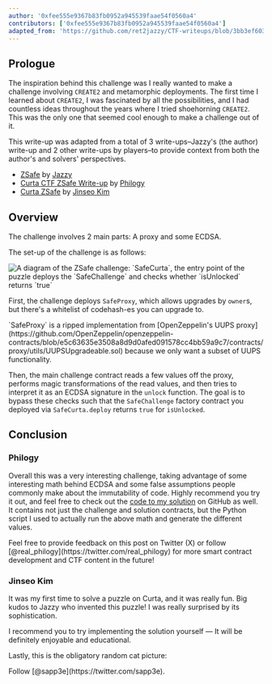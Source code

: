 ```yaml
---
author: '0xfee555e9367b83fb0952a945539faae54f0560a4'
contributors: ['0xfee555e9367b83fb0952a945539faae54f0560a4']
adapted_from: 'https://github.com/ret2jazzy/CTF-writeups/blob/3bb3ef603582bdfd805969545b94d4666710bbd0/curta-ctf/ZSafe/README.md'
---
```


## Prologue

The inspiration behind this challenge was I really wanted to make a challenge involving `CREATE2` and metamorphic deployments. The first time I learned about `CREATE2`, I was fascinated by all the possibilities, and I had countless ideas throughout the years where I tried shoehorning `CREATE2`. This was the only one that seemed cool enough to make a challenge out of it.

This write-up was adapted from a total of 3 write-ups–Jazzy's (the author) write-up and 2 other write-ups by players–to provide context from both the author's and solvers' perspectives.

- [ZSafe](https://github.com/ret2jazzy/CTF-writeups/blob/3bb3ef603582bdfd805969545b94d4666710bbd0/curta-ctf/ZSafe/README.md) by [Jazzy](https://twitter.com/ret2jazzy)
- [Curta CTF ZSafe Write-up](https://philogy.github.io/posts/curta-zsafe-writeup/) by [Philogy](https://twitter.com/real_philogy)
- [Curta ZSafe](https://hackmd.io/@kjsman/curta-zsafe) by [Jinseo Kim](https://twitter.com/csapp3e)

## Overview

<Callout intent="none">
  The challenge involves 2 main parts: A proxy and some ECDSA.
</Callout>

The set-up of the challenge is as follows:

<Image
  src="/images/zsafe-challenge-structure.png"
  alt="A diagram of the ZSafe challenge: `SafeCurta`, the entry point of the puzzle deploys the `SafeChallenge` and checks whether `isUnlocked` returns `true`"
  width={2340}
  height={1153}
/>

First, the challenge deploys `SafeProxy`, which allows upgrades by `owner`s, but there's a whitelist of codehash-es you can upgrade to.

<Callout intent="none">
  `SafeProxy` is a ripped implementation from [OpenZeppelin's UUPS proxy](https://github.com/OpenZeppelin/openzeppelin-contracts/blob/e5c63635e3508a8d9d0afed091578cc4bb59a9c7/contracts/proxy/utils/UUPSUpgradeable.sol) because we only want a subset of UUPS functionality.
</Callout>

Then, the main challenge contract reads a few values off the proxy, performs magic transformations of the read values, and then tries to interpret it as an ECDSA signature in the `unlock` function. The goal is to bypass these checks such that the `SafeChallenge` factory contract you deployed via `SafeCurta.deploy` returns `true` for `isUnlocked`.

## Conclusion

### Philogy

Overall this was a very interesting challenge, taking advantage of some interesting math behind ECDSA and some false assumptions people commonly make about the immutability of code. Highly recommend you try it out, and feel free to check out the [code to my solution](https://github.com/Philogy/curta-zsafe-solution) on GitHub as well. It contains not just the challenge and solution contracts, but the Python script I used to actually run the above math and generate the different values.

<Callout intent="info">
  Feel free to provide feedback on this post on Twitter (X) or follow [@real_philogy](https://twitter.com/real_philogy) for more smart contract development and CTF content in the future!
</Callout>

### Jinseo Kim

It was my first time to solve a puzzle on Curta, and it was really fun. Big kudos to Jazzy who invented this puzzle! I was really surprised by its sophistication.

I recommend you to try implementing the solution yourself — It will be definitely enjoyable and educational.

Lastly, this is the obligatory random cat picture:

<Callout intent="info">
  Follow [@sapp3e](https://twitter.com/sapp3e).
</Callout>
